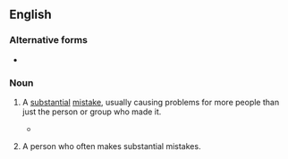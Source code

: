 ==English==

===Alternative forms===
* {{l|en|screw-up}}

===Noun===
{{en-noun}}

# {{lb|en|colloquial}} A [[substantial]] [[mistake]], usually causing problems for more people than just the person or group who made it.
#* {{quote-book
|year=1977
|author=John Osborne
|title=White House watch: the Ford years‎
|page=147
|passage=The Ford administration emerged in better shape than it deserved from the fantastic '''screw-up''' that preceded the release of the Rockefeller...}}
# {{lb|en|colloquial}} A person who often makes substantial mistakes.